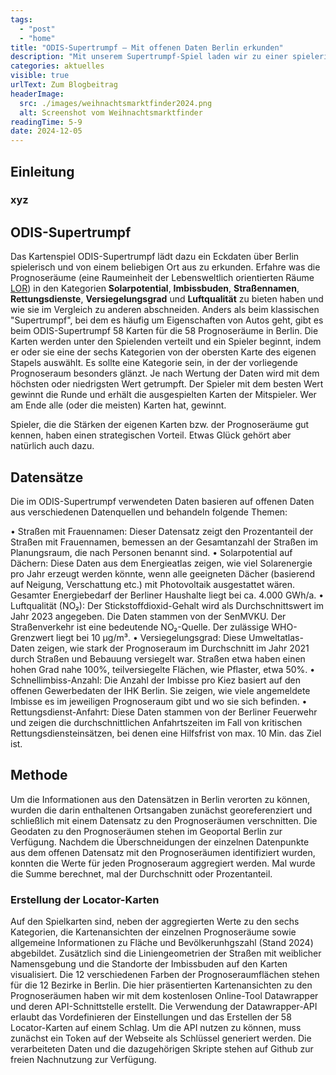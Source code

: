 ```yaml
---
tags:
  - "post"
  - "home"
title: "ODIS-Supertrumpf – Mit offenen Daten Berlin erkunden"
description: "Mit unserem Supertrumpf-Spiel laden wir zu einer spielerischen Entdeckungsreise durch Berlins Prognoseräume mit offenen Daten ein."
categories: aktuelles
visible: true
urlText: Zum Blogbeitrag
headerImage:
  src: ./images/weihnachtsmarktfinder2024.png
  alt: Screenshot vom Weihnachtsmarktfinder
readingTime: 5-9
date: 2024-12-05
---
```



## Einleitung

### xyz


## ODIS-Supertrumpf

Das Kartenspiel ODIS-Supertrumpf lädt dazu ein Eckdaten über Berlin spielerisch und von einem beliebigen Ort aus zu erkunden. Erfahre was die Prognoseräume (eine Raumeinheit der Lebensweltlich orientierten Räume [LOR](https://www.berlin.de/sen/sbw/stadtdaten/stadtwissen/sozialraumorientierte-planungsgrundlagen/lebensweltlich-orientierte-raeume/)) in den Kategorien **Solarpotential**, **Imbissbuden**, **Straßennamen**, **Rettungsdienste**, **Versiegelungsgrad** und **Luftqualität** zu bieten haben und wie sie im Vergleich zu anderen abschneiden.
Anders als beim klassischen "Supertrumpf", bei dem es häufig um Eigenschaften von Autos geht, gibt es beim ODIS-Supertrumpf 58 Karten für die 58 Prognoseräume in Berlin. Die Karten werden unter den Spielenden verteilt und ein Spieler beginnt, indem er oder sie eine der sechs Kategorien von der obersten Karte des eigenen Stapels auswählt. Es sollte eine Kategorie sein, in der der vorliegende Prognoseraum besonders glänzt. Je nach Wertung der Daten wird mit dem höchsten oder niedrigsten Wert getrumpft. 
Der Spieler mit dem besten Wert gewinnt die Runde und erhält die ausgespielten Karten der Mitspieler. Wer am Ende alle (oder die meisten) Karten hat, gewinnt.

Spieler, die die Stärken der eigenen Karten bzw. der Prognoseräume gut kennen, haben einen strategischen Vorteil. Etwas Glück gehört aber natürlich auch dazu.


## Datensätze

Die im ODIS-Supertrumpf verwendeten Daten basieren auf offenen Daten aus verschiedenen Datenquellen und behandeln folgende Themen:

•	Straßen mit Frauennamen: 
Dieser Datensatz zeigt den Prozentanteil der Straßen mit Frauennamen, bemessen an der Gesamtanzahl der Straßen im Planungsraum, die nach Personen benannt sind.
•	Solarpotential auf Dächern: 
Diese Daten aus dem Energieatlas zeigen, wie viel Solarenergie pro Jahr erzeugt werden könnte, wenn alle geeigneten Dächer (basierend auf Neigung, Verschattung etc.) mit Photovoltaik ausgestattet wären. Gesamter Energiebedarf der Berliner Haushalte liegt bei ca. 4.000 GWh/a.
•	Luftqualität (NO₂): 
Der Stickstoffdioxid-Gehalt wird als Durchschnittswert im Jahr 2023 angegeben. Die Daten stammen von der SenMVKU. Der Straßenverkehr ist eine bedeutende NO₂-Quelle. Der zulässige WHO-Grenzwert liegt bei 10 μg/m³.
•	Versiegelungsgrad: 
Diese Umweltatlas-Daten zeigen, wie stark der Prognoseraum im Durchschnitt im Jahr 2021 durch Straßen und Bebauung versiegelt war. Straßen etwa haben einen hohen Grad nahe 100%, teilversiegelte Flächen, wie Pflaster, etwa 50%.
•	Schnellimbiss-Anzahl: 
Die Anzahl der Imbisse pro Kiez basiert auf den offenen Gewerbedaten der IHK Berlin. Sie zeigen, wie viele angemeldete Imbisse es im jeweiligen Prognoseraum gibt und wo sie sich befinden.
•	Rettungsdienst-Anfahrt: 
Diese Daten stammen von der Berliner Feuerwehr und zeigen die durchschnittlichen Anfahrtszeiten im Fall von kritischen Rettungsdiensteinsätzen, bei denen eine Hilfsfrist von max. 10 Min. das Ziel ist.

## Methode
Um die Informationen aus den Datensätzen in Berlin verorten zu können, wurden die darin enthaltenen Ortsangaben zunächst georeferenziert und schließlich mit einem Datensatz zu den Prognoseräumen verschnitten. Die Geodaten zu den Prognoseräumen stehen im Geoportal Berlin zur Verfügung. Nachdem die Überschneidungen der einzelnen Datenpunkte aus dem offenen Datensatz mit den Prognoseräumen identifiziert wurden, konnten die Werte für jeden Prognoseraum aggregiert werden. Mal wurde die Summe berechnet, mal der Durchschnitt oder Prozentanteil.

### Erstellung der Locator-Karten
Auf den Spielkarten sind, neben der aggregierten Werte zu den sechs Kategorien, die Kartenansichten der einzelnen Prognoseräume sowie allgemeine Informationen zu Fläche und Bevölkerunhgszahl (Stand 2024) abgebildet. Zusätzlich sind die Liniengeometrien der Straßen mit weiblicher Namensgebung und die Standorte der Imbissbuden auf den Karten visualisiert. Die 12 verschiedenen Farben der Prognoseraumflächen stehen für die 12 Bezirke in Berlin.
Die hier präsentierten Kartenansichten zu den Prognoseräumen haben wir mit dem kostenlosen Online-Tool Datawrapper und deren API-Schnittstelle erstellt. Die Verwendung der Datawrapper-API erlaubt das Vordefinieren der Einstellungen und das Erstellen der 58 Locator-Karten auf einem Schlag.
Um die API nutzen zu können, muss zunächst ein Token auf der Webseite als Schlüssel generiert werden. Die verarbeiteten Daten und die dazugehörigen Skripte stehen auf Github zur freien Nachnutzung zur Verfügung.


